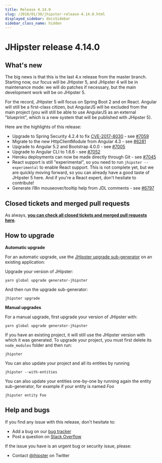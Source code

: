 ```yaml
---
title: Release 4.14.0
slug: /2018/01/30/jhipster-release-4.14.0.html
displayed_sidebar: docsSidebar
sidebar_class_name: hidden
---
```


JHipster release 4.14.0
==================

What's new
----------

The big news is that this is the last 4.x release from the master branch. Starting now, our focus will be JHipster 5, and JHipster 4 will be in maintenance mode: we will do patches if necessary, but the main development work will be on JHipster 5.

For the record, JHipster 5 will focus on Spring Boot 2 and on React. Angular will still be a first-class citizen, but AngularJS will be excluded from the main project (you will still be able to use AngularJS as an external "blueprint", which is a new system that will be published with JHipster 5).

Here are the highlights of this release:

- Upgrade to Spring Security 4.2.4 to fix [CVE-2017-8030](http://spring.io/blog/2018/01/30/cve-2017-8030-spring-security-5-0-1-4-2-4-4-1-5-released) - see [#7059](https://github.com/jhipster/generator-jhipster/issues/7059)
- Migrate to the new HttpClientModule from Angular 4.3 - see [#6281](https://github.com/jhipster/generator-jhipster/issues/6281)
- Upgrade to Angular 5.2 and Bootstrap 4.0.0 - see [#7005](https://github.com/jhipster/generator-jhipster/pull/7005)
- Upgrade to Angular CLI to 1.6.6 - see [#7052](https://github.com/jhipster/generator-jhipster/pull/7052)
- Heroku deployments can now be made directly through Git - see [#7045](https://github.com/jhipster/generator-jhipster/pull/7045)
- React support is still "experimental", so you need to run `jhipster --experimental` to enable React support. This is not complete yet, but we are quickly moving forward, so you can already have a good taste of JHipster 5 here. And if you're a React expert, don't hesitate to contribute!
- Generate i18n mouseover/tooltip help from JDL comments - see [#6797](https://github.com/jhipster/generator-jhipster/issues/6797)

Closed tickets and merged pull requests
------------
As always, __[you can check all closed tickets and merged pull requests here](https://github.com/jhipster/generator-jhipster/issues?q=milestone%3A4.14.0+is%3Aclosed)__.

How to upgrade
------------

**Automatic upgrade**

For an automatic upgrade, use the [JHipster upgrade sub-generator](/upgrading-an-application/) on an existing application:

Upgrade your version of JHipster:

```
yarn global upgrade generator-jhipster
```

And then run the upgrade sub-generator:

```
jhipster upgrade
```

**Manual upgrades**

For a manual upgrade, first upgrade your version of JHipster with:

```
yarn global upgrade generator-jhipster
```

If you have an existing project, it will still use the JHipster version with which it was generated.
To upgrade your project, you must first delete its `node_modules` folder and then run:

```
jhipster
```

You can also update your project and all its entities by running

```
jhipster --with-entities
```

You can also update your entities one-by-one by running again the entity sub-generator, for example if your entity is named _Foo_

```
jhipster entity Foo
```

Help and bugs
--------------

If you find any issue with this release, don't hesitate to:

- Add a bug on our [bug tracker](https://github.com/jhipster/generator-jhipster/issues?state=open)
- Post a question on [Stack Overflow](http://stackoverflow.com/tags/jhipster/info)

If the issue you have is an urgent bug or security issue, please:

- Contact [@jhipster](https://twitter.com/jhipster) on Twitter
